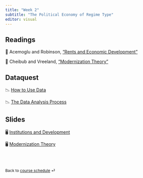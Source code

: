 ---
title: "Week 2"
subtitle: "The Political Economy of Regime Type"
editor: visual
---

## Readings

📖 Acemoglu and Robinson, ["Rents and Economic
Development"](https://link-springer-com.proxygw.wrlc.org/article/10.1007/s11127-019-00645-z "Acemoglu and Robinson")

📖 Cheibub and Vreeland, ["Modernization
Theory"](https://blackboard.gwu.edu/webapps/blackboard/execute/content/file?cmd=view&mode=designer&content_id=_12520836_1&course_id=_374099_1 "Cheibub and Vreeland")

## Dataquest

📉 [How to Use
Data](https://app.dataquest.io/c/141/m/757/how-to-use-data/1/how-to-use-data)

📉 [The Data Analysis
Process](https://app.dataquest.io/c/141/m/758/the-data-analysis-process)

## Slides

🖥️ [Institutions and Development](/slides/lecture-2.1.html)

🖥️ [Modernization Theory](/slides/lecture-2.2.html)

<br><br>

::: {style="font-size: 0.875em;"}
Back to [course schedule](/ "Course schedule") ⏎
:::
